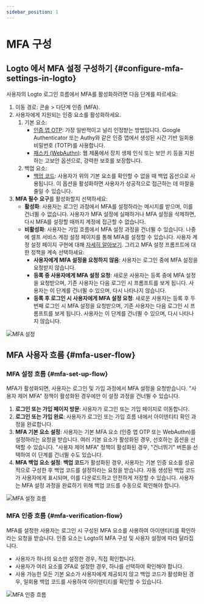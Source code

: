 ```yaml
---
sidebar_position: 1
---
```


# MFA 구성

## Logto 에서 MFA 설정 구성하기 \{#configure-mfa-settings-in-logto}

사용자의 Logto 로그인 흐름에서 MFA를 활성화하려면 다음 단계를 따르세요:

1. 이동 경로: <CloudLink to="/mfa">콘솔 > 다단계 인증 (MFA)</CloudLink>.
2. 사용자에게 지원되는 인증 요소를 활성화하세요.
   1. 기본 요소:
      - [인증 앱 OTP](/end-user-flows/mfa/authenticator-app-otp): 가장 일반적이고 널리 인정받는 방법입니다. Google Authenticator 또는 Authy와 같은 인증 앱에서 생성된 시간 기반 일회용 비밀번호 (TOTP)를 사용합니다.
      - [패스키 (WebAuthn)](/end-user-flows/mfa/webauthn): 웹 제품에서 장치 생체 인식 또는 보안 키 등을 지원하는 고보안 옵션으로, 강력한 보호를 보장합니다.
   2. 백업 요소:
      - [백업 코드](/end-user-flows/mfa/backup-codes): 사용자가 위의 기본 요소를 확인할 수 없을 때 백업 옵션으로 사용됩니다. 이 옵션을 활성화하면 사용자가 성공적으로 접근하는 데 마찰을 줄일 수 있습니다.
3. **MFA 필수 요구**를 활성화할지 선택하세요:
   - **활성화**: 사용자는 로그인 과정에서 MFA를 설정하라는 메시지를 받으며, 이를 건너뛸 수 없습니다. 사용자가 MFA 설정에 실패하거나 MFA 설정을 삭제하면, 다시 MFA를 설정할 때까지 계정에 접근할 수 없습니다.
   - **비활성화**: 사용자는 가입 흐름에서 MFA 설정 과정을 건너뛸 수 있습니다. 나중에 셀프 서비스 계정 설정 페이지를 통해 MFA를 설정할 수 있습니다. 사용자 계정 설정 페이지 구현에 대해 [자세히 알아보기](/end-user-flows/account-settings/). 그리고 MFA 설정 프롬프트에 대한 정책을 계속 선택하세요:
     - **사용자에게 MFA 설정을 요청하지 않음**: 사용자는 로그인 중에 MFA 설정을 요청받지 않습니다.
     - **등록 중 사용자에게 MFA 설정 요청**: 새로운 사용자는 등록 중에 MFA 설정을 요청받으며, 기존 사용자는 다음 로그인 시 프롬프트를 보게 됩니다. 사용자는 이 단계를 건너뛸 수 있으며, 다시 나타나지 않습니다.
     - **등록 후 로그인 시 사용자에게 MFA 설정 요청**: 새로운 사용자는 등록 후 두 번째 로그인 시 MFA 설정을 요청받으며, 기존 사용자는 다음 로그인 시 프롬프트를 보게 됩니다. 사용자는 이 단계를 건너뛸 수 있으며, 다시 나타나지 않습니다.

![MFA 설정](./assets/configure-mfa.png)

## MFA 사용자 흐름 \{#mfa-user-flow}

### MFA 설정 흐름 \{#mfa-set-up-flow}

MFA가 활성화되면, 사용자는 로그인 및 가입 과정에서 MFA 설정을 요청받습니다. "사용자 제어 MFA" 정책이 활성화된 경우에만 이 설정 과정을 건너뛸 수 있습니다.

1. **로그인 또는 가입 페이지 방문**: 사용자가 로그인 또는 가입 페이지로 이동합니다.
2. **로그인 또는 가입 완료**: 사용자가 로그인 또는 가입 흐름 내에서 아이덴티티 확인 과정을 완료합니다.
3. **MFA 기본 요소 설정**: 사용자는 기본 MFA 요소 (인증 앱 OTP 또는 WebAuthn)를 설정하라는 요청을 받습니다. 여러 기본 요소가 활성화된 경우, 선호하는 옵션을 선택할 수 있습니다. "사용자 제어 MFA" 정책이 활성화된 경우, "건너뛰기" 버튼을 선택하여 이 단계를 건너뛸 수도 있습니다.
4. **MFA 백업 요소 설정**: **백업 코드**가 활성화된 경우, 사용자는 기본 인증 요소를 성공적으로 구성한 후 백업 코드를 설정하라는 요청을 받습니다. 자동 생성된 백업 코드가 사용자에게 표시되며, 이를 다운로드하고 안전하게 저장할 수 있습니다. 사용자는 MFA 설정 과정을 완료하기 위해 백업 코드를 수동으로 확인해야 합니다.

![MFA 설정 흐름](./assets/link-mfa.png)

### MFA 인증 흐름 \{#mfa-verification-flow}

MFA를 설정한 사용자는 로그인 시 구성된 MFA 요소를 사용하여 아이덴티티를 확인하라는 요청을 받습니다. 인증 요소는 Logto의 MFA 구성 및 사용자 설정에 따라 달라집니다.

- 사용자가 하나의 요소만 설정한 경우, 직접 확인합니다.
- 사용자가 여러 요소를 2FA로 설정한 경우, 하나를 선택하여 확인해야 합니다.
- 사용 가능한 모든 기본 요소가 사용자에게 제공되지 않고 백업 코드가 활성화된 경우, 일회용 백업 코드를 사용하여 아이덴티티를 확인할 수 있습니다.

![MFA 인증 흐름](./assets/verify-mfa.png)
